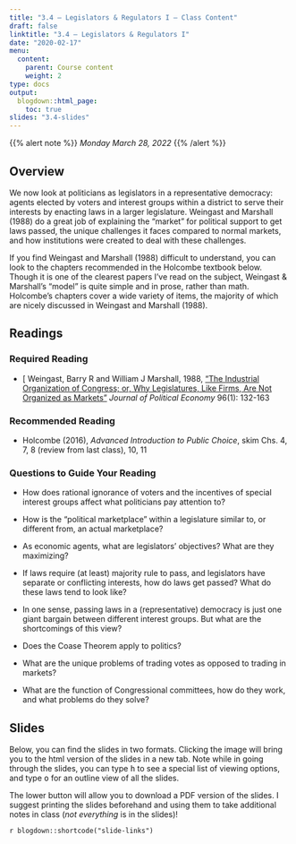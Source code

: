 ```yaml
---
title: "3.4 — Legislators & Regulators I — Class Content"
draft: false
linktitle: "3.4 — Legislators & Regulators I"
date: "2020-02-17"
menu:
  content:
    parent: Course content
    weight: 2
type: docs
output:
  blogdown::html_page:
    toc: true
slides: "3.4-slides"
---
```


{{% alert note %}}
*Monday March 28, 2022*
{{% /alert %}}

## <i class="fas fa-info-circle fa-lg"></i> Overview

We now look at politicians as legislators in a representative democracy: agents elected by voters and interest groups within a district to serve their interests by enacting laws in a larger legislature. Weingast and Marshall (1988) do a great job of explaining the "market" for political support to get laws passed, the unique challenges it faces compared to normal markets, and how institutions were created to deal with these challenges.

If you find Weingast and Marshall (1988) difficult to understand, you can look to the chapters recommended in the Holcombe textbook below. Though it is one of the clearest papers I've read on the subject, Weingast & Marshall’s “model” is quite simple and in prose, rather than math. Holcombe's chapters cover a wide variety of items, the majority of which are nicely discussed in Weingast and Marshall (1988).

## <i class="fas fa-book-reader fa-lg"></i> Readings

### Required Reading

- [<i class="fas fa-file-pdf"></i> Weingast, Barry R and William J Marshall, 1988, ["The Industrial Organization of Congress; or, Why Legislatures, Like Firms, Are Not Organized as Markets" ](/readings/Weingast-Marshall-1988.pdf) *Journal of Political Economy* 96(1): 132-163

### Recommended Reading

- <i class="fas fas fa-book"></i> Holcombe (2016), *Advanced Introduction to Public Choice*, skim Chs. 4, 7, 8 (review from last class), 10, 11

### Questions to Guide Your Reading

- How does rational ignorance of voters and the incentives of special interest groups affect what politicians pay attention to?

- How is the "political marketplace" within a legislature similar to, or different from, an actual marketplace?

- As economic agents, what are legislators' objectives? What are they maximizing?

- If laws require (at least) majority rule to pass, and legislators have separate or conflicting interests, how do laws get passed? What do these laws tend to look like?

- In one sense, passing laws in a (representative) democracy is just one giant bargain between different interest groups. But what are the shortcomings of this view?

- Does the Coase Theorem apply to politics?

- What are the unique problems of trading votes as opposed to trading in markets?

- What are the function of Congressional committees, how do they work, and what problems do they solve?

## <i class="fas fa-chalkboard-teacher"></i> Slides

Below, you can find the slides in two formats. Clicking the image will bring you to the html version of the slides in a new tab. Note while in going through the slides, you can type <kbd>h</kbd> to see a special list of viewing options, and type <kbd>o</kbd> for an outline view of all the slides.

The lower button will allow you to download a PDF version of the slides. I suggest printing the slides beforehand and using them to take additional notes in class (*not everything* is in the slides)!

`r blogdown::shortcode("slide-links")`